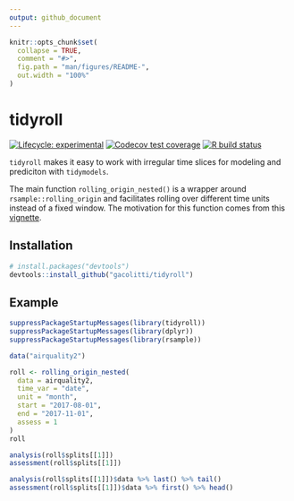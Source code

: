 ```yaml
---
output: github_document
---
```


```r
knitr::opts_chunk$set(
  collapse = TRUE,
  comment = "#>",
  fig.path = "man/figures/README-",
  out.width = "100%"
)
```
# tidyroll

<!-- badges: start -->
[![Lifecycle: experimental](https://img.shields.io/badge/lifecycle-experimental-orange.svg)](https://www.tidyverse.org/lifecycle/#experimental)
[![Codecov test coverage](https://codecov.io/gh/gacolitti/tidyroll/branch/master/graph/badge.svg)](https://codecov.io/gh/gacolitti/tidyroll?branch=master)
[![R build status](https://github.com/gacolitti/tidyroll/workflows/R-CMD-check/badge.svg)](https://github.com/gacolitti/tidyroll/actions)
<!-- badges: end -->

`tidyroll` makes it easy to work with irregular time slices for modeling and prediciton with `tidymodels`.

The main function `rolling_origin_nested()` is a wrapper around `rsample::rolling_origin` and facilitates
rolling over different time units instead of a fixed window. The motivation for this function comes
from this [vignette](https://tidymodels.github.io/rsample/articles/Applications/Time_Series.html). 

## Installation

```r
# install.packages("devtools")
devtools::install_github("gacolitti/tidyroll")
```

## Example

```r
suppressPackageStartupMessages(library(tidyroll))
suppressPackageStartupMessages(library(dplyr))
suppressPackageStartupMessages(library(rsample))

data("airquality2")

roll <- rolling_origin_nested(
  data = airquality2, 
  time_var = "date", 
  unit = "month", 
  start = "2017-08-01",
  end = "2017-11-01",
  assess = 1
)
roll

analysis(roll$splits[[1]]) 
assessment(roll$splits[[1]]) 

analysis(roll$splits[[1]])$data %>% last() %>% tail()
assessment(roll$splits[[1]])$data %>% first() %>% head()
```

